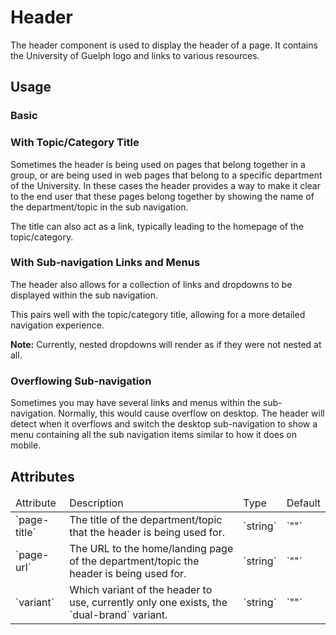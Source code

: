 

<Meta of={HeaderStories} />

# Header

The header component is used to display the header of a page. It contains the University of Guelph logo and links to various resources.

## Usage

### Basic

<Canvas of={HeaderStories.Basic} sourceState="shown" />

### With Topic/Category Title

Sometimes the header is being used on pages that belong together in a group, or are being used in web pages that belong to a specific department of the University. In these cases the header provides a way to make it clear to the end user that these pages belong together by showing the name of the department/topic in the sub navigation.

<Canvas of={HeaderStories.WithPageTitle} sourceState="shown" />

The title can also act as a link, typically leading to the homepage of the topic/category.

<Canvas of={HeaderStories.WithPageLink} sourceState="shown" />

### With Sub-navigation Links and Menus

The header also allows for a collection of links and dropdowns to be displayed within the sub navigation.

This pairs well with the topic/category title, allowing for a more detailed navigation experience.

<Canvas of={HeaderStories.WithSubNavigation} sourceState="shown" />

**Note:** Currently, nested dropdowns will render as if they were not nested at all.

### Overflowing Sub-navigation

Sometimes you may have several links and menus within the sub-navigation.
Normally, this would cause overflow on desktop.
The header will detect when it overflows
and switch the desktop sub-navigation
to show a menu containing all the sub navigation items similar to how it does on mobile.

<Canvas of={HeaderStories.WithOverflowingSubNavigation} sourceState="shown" />

## Attributes

<table>
  <thead>
    <tr>
      <td>Attribute</td>
      <td>Description</td>
      <td>Type</td>
      <td>Default</td>
    </tr>
  </thead>
  <tbody>
    <tr>
      <td>`page-title`</td>
      <td>The title of the department/topic that the header is being used for.</td>
      <td>`string`</td>
      <td>`""`</td>
    </tr>
    <tr>
      <td>`page-url`</td>
      <td>The URL to the home/landing page of the department/topic the header is being used for.</td>
      <td>`string`</td>
      <td>`""`</td>
    </tr>
    <tr>
      <td>`variant`</td>
      <td>Which variant of the header to use, currently only one exists, the `dual-brand` variant.</td>
      <td>`string`</td>
      <td>`""`</td>
    </tr>
  </tbody>
</table>
